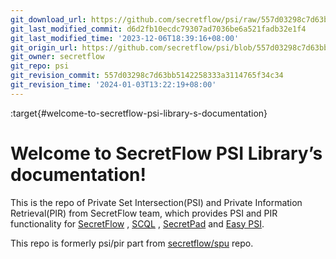 ```yaml
---
git_download_url: https://github.com/secretflow/psi/raw/557d03298c7d63bb5142258333a3114765f34c34/docs/index.rst
git_last_modified_commit: d6d2fb10ecdc79307ad7036be6a521fadb32e1f4
git_last_modified_time: '2023-12-06T18:39:16+08:00'
git_origin_url: https://github.com/secretflow/psi/blob/557d03298c7d63bb5142258333a3114765f34c34/docs/index.rst
git_owner: secretflow
git_repo: psi
git_revision_commit: 557d03298c7d63bb5142258333a3114765f34c34
git_revision_time: '2024-01-03T13:22:19+08:00'
---
```


:target{#welcome-to-secretflow-psi-library-s-documentation}

# Welcome to SecretFlow PSI Library’s documentation!

This is the repo of Private Set Intersection(PSI) and Private Information Retrieval(PIR) from SecretFlow team, which provides PSI and PIR functionality for [SecretFlow](https://www.secretflow.org.cn/docs/secretflow) , [SCQL](https://www.secretflow.org.cn/docs/scql/latest/zh-Hans) , [SecretPad](https://www.secretflow.org.cn/docs/quickstart/mvp-platform) and [Easy PSI](https://www.secretflow.org.cn/docs/quickstart/easy-psi).

This repo is formerly psi/pir part from [secretflow/spu](https://github.com/secretflow/spu) repo.

<TableOfContents />
